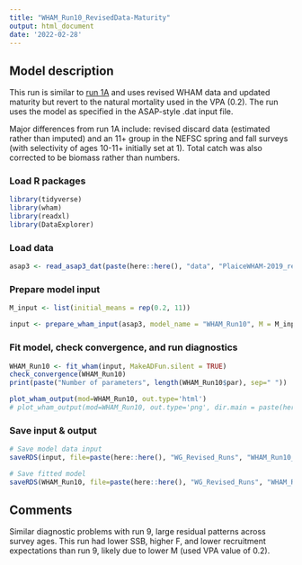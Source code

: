 ```yaml
---
title: "WHAM_Run10_RevisedData-Maturity"
output: html_document
date: '2022-02-28'
---
```


## Model description

This run is similar to [run 1A](https://github.com/ahart1/PlaiceWG2021/blob/main/Plaice_Baseline_UpdatedData_Runs.Rmd) and uses revised WHAM data and updated maturity but revert to the natural mortality used in the VPA (0.2). The run uses the model as specified in the ASAP-style .dat input file.

Major differences from run 1A include: revised discard data (estimated rather than imputed) and an 11+ group in the NEFSC spring and fall surveys (with selectivity of ages 10-11+ initially set at 1). Total catch was also corrected to be biomass rather than numbers. 

### Load R packages
```r
library(tidyverse)
library(wham)
library(readxl)
library(DataExplorer)
```

### Load data
```r
asap3 <- read_asap3_dat(paste(here::here(), "data", "PlaiceWHAM-2019_revised_NEFSC-LW-WAA.DAT", sep="/"))
```

### Prepare model input
```r
M_input <- list(initial_means = rep(0.2, 11))

input <- prepare_wham_input(asap3, model_name = "WHAM_Run10", M = M_input) 
```

### Fit model, check convergence, and run diagnostics
```r
WHAM_Run10 <- fit_wham(input, MakeADFun.silent = TRUE) 
check_convergence(WHAM_Run10)
print(paste("Number of parameters", length(WHAM_Run10$par), sep=" "))

plot_wham_output(mod=WHAM_Run10, out.type='html')
# plot_wham_output(mod=WHAM_Run10, out.type='png', dir.main = paste(here::here(), "WHAM_Run10", sep="/"))
```

### Save input & output
```r
# Save model data input
saveRDS(input, file=paste(here::here(), "WG_Revised_Runs", "WHAM_Run10_RevisedData-Maturity", "WHAM_Run10_input.rds", sep="/"))

# Save fitted model
saveRDS(WHAM_Run10, file=paste(here::here(), "WG_Revised_Runs", "WHAM_Run10_RevisedData-Maturity", "WHAM_Run10_model.rds", sep="/"))
```

## Comments
Similar diagnostic problems with run 9, large residual patterns across survey ages. This run had lower SSB, higher F, and lower recruitment expectations than run 9, likely due to lower M (used VPA value of 0.2).

